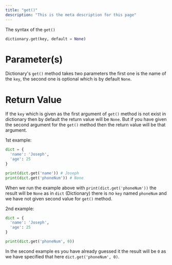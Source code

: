 ```yaml
---
title: "get()"
description: "This is the meta description for this page"
---
```


The syntax of the `get()`

```python
dictionary.get(key, default = None)
```

# Parameter(s)

Dictionary's `get()` method takes two parameters the first one is the name of the `key`,
the second one is optional which is by default `None`.

# Return Value

If the `key` which is given as the first argument of `get()` method is not exist in dictionary
then by default the return value will be `None`. But if you have given the second argument for the
`get()` method then the return value will be that argument.

1st example:

```python
dict = {
  'name': 'Joseph',
  'age': 25
}

print(dict.get('name')) # Joseph
print(dict.get('phoneNum')) # None
```

When we run the example above with `print(dict.get('phoneNum'))` the result will be `None` as in `dict` (Dictionary) there is no
`key` named `phoneNum` and we have not given second value for `get()` method.

2nd example:

```python
dict = {
  'name': 'Joseph',
  'age': 25
}

print(dict.get('phoneNum', 0))
```

In the second example es you have already guessed it the result will be `0` as we have specified that here `dict.get('phoneNum', 0)`.
